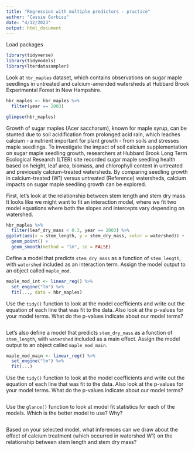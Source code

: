 ```yaml
---
title: "Regression with multiple predictors - practice"
author: "Cassie Gurbisz"
date: "4/12/2023"
output: html_document
---
```


Load packages
```r
library(tidyverse)
library(tidymodels)
library(lterdatasampler)
```

Look at `hbr_maples` dataset, which contains observations on sugar maple seedlings in untreated and calcium-amended watersheds at Hubbard Brook Experimental Forest in New Hampshire.
```r
hbr_maples <- hbr_maples %>%
  filter(year == 2003)

glimpse(hbr_maples)
```

Growth of sugar maples (Acer saccharum), known for maple syrup, can be stunted due to soil acidification from prolonged acid rain, which leaches calcium - a nutrient important for plant growth - from soils and stresses maple seedlings. To investigate the impact of soil calcium supplementation on sugar maple seedling growth, researchers at Hubbard Brook Long Term Ecological Research (LTER) site recorded sugar maple seedling health based on height, leaf area, biomass, and chlorophyll content in untreated and previously calcium-treated watersheds. By comparing seedling growth in calcium-treated (W1) versus untreated (Reference) watersheds, calcium impacts on sugar maple seedling growth can be explored.

First, let's look at the relationship between stem length and stem dry mass. It looks like we might want to fit an interaction model, where we fit two model equations where both the slopes and intercepts vary depending on watershed.
```r
hbr_maples %>%
  filter(leaf_dry_mass < 0.3, year == 2003) %>%
ggplot(aes(x = stem_length, y = stem_dry_mass, color = watershed)) +
  geom_point() +
  geom_smooth(method = "lm", se = FALSE)
```

Define a model that predicts `stem_dry_mass` as a function of `stem_length`, with `watershed` included as an interaction term. Assign the model output to an object called `maple_mod`.
```r
maple_mod_int <- linear_reg() %>%
  set_engine("lm") %>%
  fit(..., data = hbr_maples)
```

Use the `tidy()` function to look at the model coefficients and write out the equation of each line that was fit to the data. Also look at the p-values for your model terms. What do the p-values indicate about our model terms?
```r


```


Let's also define a model that predicts `stem_dry_mass` as a function of `stem_length`, with `watershed` included as a main effect. Assign the model output to an object called `maple_mod_main`.
```r
maple_mod_main <- linear_reg() %>%
  set_engine("lm") %>%
  fit(...)
```

Use the `tidy()` function to look at the model coefficients and write out the equation of each line that was fit to the data. Also look at the p-values for your model terms. What do the p-values indicate about our model terms?
```r


```


Use the `glance()` function to look at model fit statistics for each of the models. Which is the better model to use? Why?
```r


```

Based on your selected model, what inferences can we draw about the effect of calcium treatment (which occurred in watershed W1) on the relationship between stem length and stem dry mass?

